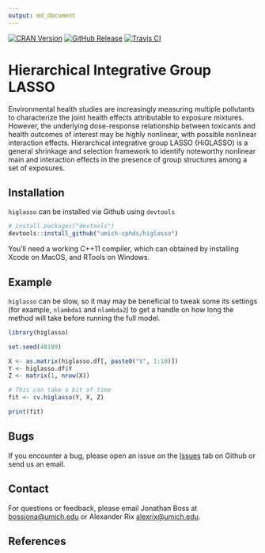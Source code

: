 ```yaml
---
output: md_document
---
```


<!-- Badges -->
[![CRAN Version](https://img.shields.io/cran/v/mianet?style=flat-square&color=blue&label=CRAN)](https://cran.r-project.org/package=higlasso)
[![GitHub Release](https://img.shields.io/github/v/release/umich-cphds/higlasso?include_prereleases&label=Github&style=flat-square&color=blue)](https://github.com/umich-cphds/higlasso)
[![Travis CI](https://img.shields.io/travis/umich-cphds/higlasso?style=flat-square)](https://travis-ci.org/umich-cphds/higlasso)

# Hierarchical Integrative Group LASSO
Environmental health studies are increasingly measuring multiple pollutants
to characterize the joint health effects attributable to exposure mixtures.
However, the underlying dose-response relationship between toxicants and
health outcomes of interest may be highly nonlinear, with possible nonlinear
interaction effects. Hierarchical integrative group LASSO (HiGLASSO) is a
general shrinkage and selection framework to identify noteworthy nonlinear
main and interaction effects in the presence of group structures
among a set of exposures.

## Installation
`higlasso` can be installed via Github using `devtools`

```r
# install.packages("devtools")
devtools::install_github("umich-cphds/higlasso")
```
You'll need a working C++11 compiler, which can obtained by installing Xcode on
MacOS, and RTools on Windows.

## Example
`higlasso` can be slow, so it may may be beneficial to tweak some its settings
(for example, `nlambda1` and `nlambda2`) to get a handle on how long the method
will take before running the full model.

```r
library(higlasso)

set.seed(48109)

X <- as.matrix(higlasso.df[, paste0("V", 1:10)])
Y <- higlasso.df$Y
Z <- matrix(1, nrow(X))

# This can take a bit of time
fit <- cv.higlasso(Y, X, Z)

print(fit)
```

## Bugs
If you encounter a bug, please open an issue on the
[Issues](https://github.com/umich-cphds/higlasso/issues) tab on Github or send
us an email.

## Contact
For questions or feedback, please email Jonathan Boss at
<bossjona@umich.edu> or Alexander Rix <alexrix@umich.edu>.

## References
